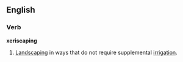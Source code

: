 ==English==

===Verb===
'''xeriscaping'''
{{rfe}}

{{present participle of|[[xeriscape]]}}

# [[landscaping|Landscaping]] in ways that do not require supplemental [[irrigation]].